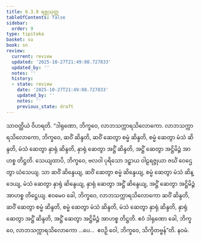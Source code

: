 ```yaml
---
title: 6.3.9 ရဇ္ဇုသုတ္တ
tableOfContents: false
sidebar:
  order: 9
type: tipitaka
basket: su
book: sn
review:
  current: review
  updated: '2025-10-27T21:49:08.727833'
  updated_by: ''
  notes: ''
  history:
  - state: review
    date: '2025-10-27T21:49:08.727833'
    updated_by: ''
    notes: ''
    previous_state: draft
---
```



<ReviewStatus review={frontmatter.review} showDetails={true} />

<HypothesisAnnotation frontmatter={frontmatter} />

<DynamicBreadcrumb />

<Division number="178" book="sn" e="ch" v="18" p="305">

<Paragraph number="1076" book="sn">
သာဝတ္ထိယံ ဝိဟရတိ. “ဒါရုဏော, ဘိက္ခဝေ, လာဘသက္ကာရသိလောကော. လာဘသက္ကာရသိလောကော, ဘိက္ခဝေ, ဆဝိံ ဆိန္ဒတိ, ဆဝိံ ဆေတွာ စမ္မံ ဆိန္ဒတိ, စမ္မံ ဆေတွာ မံသံ ဆိန္ဒတိ, မံသံ ဆေတွာ နှာရုံ ဆိန္ဒတိ, နှာရုံ ဆေတွာ အဋ္ဌိံ ဆိန္ဒတိ, အဋ္ဌိံ ဆေတွာ အဋ္ဌိမိဉ္ဇံ အာဟစ္စ တိဋ္ဌတိ.
</Paragraph>

<Paragraph number="1077" book="sn">
သေယျထာပိ, ဘိက္ခဝေ, ဗလဝါ ပုရိသော ဒဠှာယ ဝါဠရဇ္ဇုယာ ဇင်္ဃံ ဝေဌေတွာ ဃံသေယျ. သာ ဆဝိံ ဆိန္ဒေယျ, ဆဝိံ ဆေတွာ စမ္မံ ဆိန္ဒေယျ, စမ္မံ ဆေတွာ မံသံ ဆိန္ဒေယျ, မံသံ ဆေတွာ နှာရုံ ဆိန္ဒေယျ, နှာရုံ ဆေတွာ အဋ္ဌိံ ဆိန္ဒေယျ, အဋ္ဌိံ ဆေတွာ အဋ္ဌိမိဉ္ဇံ အာဟစ္စ တိဋ္ဌေယျ. ဧဝမေဝ ခေါ, ဘိက္ခဝေ, လာဘသက္ကာရသိလောကော ဆဝိံ ဆိန္ဒတိ, ဆဝိံ ဆေတွာ စမ္မံ ဆိန္ဒတိ, စမ္မံ ဆေတွာ မံသံ ဆိန္ဒတိ, မံသံ ဆေတွာ နှာရုံ ဆိန္ဒတိ, နှာရုံ ဆေတွာ အဋ္ဌိံ ဆိန္ဒတိ, အဋ္ဌိံ ဆေတွာ အဋ္ဌိမိဉ္ဇံ အာဟစ္စ တိဋ္ဌတိ. ဧဝံ ဒါရုဏော ခေါ, ဘိက္ခဝေ, လာဘသက္ကာရသိလောကော …ပေ…  ဧဝဉှိ ဝေါ, ဘိက္ခဝေ, သိက္ခိတဗ္ဗန်”တိ.

</Paragraph>
</Division>

<Paragraph number="1078" type="center" book="sn">
နဝမံ.
</Paragraph>